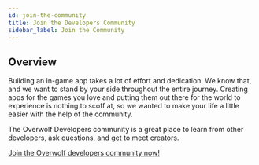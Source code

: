 ```yaml
---
id: join-the-community
title: Join the Developers Community
sidebar_label: Join the Community
---
```


## Overview

Building an in-game app takes a lot of effort and dedication. We know that, and we want to stand by your side throughout the entire journey. Creating apps for the games you love and putting them out there for the world to experience is nothing to scoff at, so we wanted to make your life a little easier with the help of the community.

The Overwolf Developers community is a great place to learn from other developers, ask questions, and get to meet creators.

[Join the Overwolf developers community now!](https://discord.gg/overwolf-developers?utm_source=Partner+Developers&utm_campaign=424a1b8f2f-EMAIL_CAMPAIGN_2020_07_08_01_21_COPY_01&utm_medium=email&utm_term=0_e07c3e8158-424a1b8f2f-)


 
